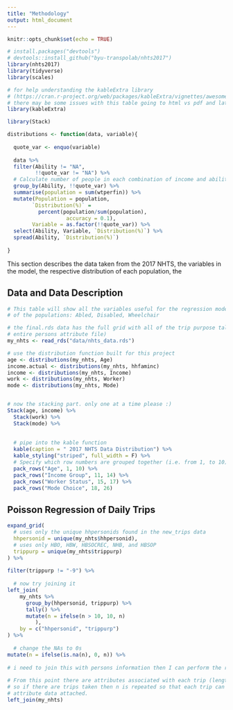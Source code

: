 ```yaml
---
title: "Methodology"
output: html_document
---
```


```r
knitr::opts_chunk$set(echo = TRUE)

# install.packages("devtools")
# devtools::install_github("byu-transpolab/nhts2017")
library(nhts2017)
library(tidyverse)
library(scales)

# for help understanding the kableExtra library 
# (https://cran.r-project.org/web/packages/kableExtra/vignettes/awesome_table_in_html.html)
# there may be some issues with this table going to html vs pdf and latex
library(kableExtra)

library(Stack)
```

```r
distributions <- function(data, variable){
  
  quote_var <- enquo(variable)
  
  data %>% 
  filter(Ability != "NA", 
         !!quote_var != "NA") %>%
  # Calculate number of people in each combination of income and ability.
  group_by(Ability, !!quote_var) %>%
  summarise(population = sum(wtperfin)) %>%
  mutate(Population = population,
        `Distribution(%)` = 
          percent(population/sum(population), 
                   accuracy = 0.1),
        Variable = as.factor(!!quote_var)) %>%
  select(Ability, Variable, `Distribution(%)`) %>%
  spread(Ability, `Distribution(%)`)
  
}
```

This section describes the data taken from the 2017 NHTS, the variables in the model, the respective 
distribution of each population, the

## Data and Data Description

```r
# This table will show all the variables useful for the regression model and show the distribution for each 
# of the populations: Abled, Disabled, Wheelchair

# the final.rds data has the full grid with all of the trip purpose tally per person (in addition to the 
# entire persons attribute file)
my_nhts <- read_rds("data/nhts_data.rds")

# use the distribution function built for this project
age <- distributions(my_nhts, Age)
income.actual <- distributions(my_nhts, hhfaminc)
income <- distributions(my_nhts, Income)
work <- distributions(my_nhts, Worker)
mode <- distributions(my_nhts, Mode)


# now the stacking part. only one at a time please :)
Stack(age, income) %>% 
  Stack(work) %>%
  Stack(mode) %>%
  
  
  # pipe into the kable function
  kable(caption = " 2017 NHTS Data Distribution") %>%
  kable_styling("striped", full_width = F) %>%
  # Specify which row numbers are grouped together (i.e. from 1, to 10)
  pack_rows("Age", 1, 10) %>%
  pack_rows("Income Group", 11, 14) %>%
  pack_rows("Worker Status", 15, 17) %>%
  pack_rows("Mode Choice", 18, 26)
```

## Poisson Regression of Daily Trips

```r

expand_grid(
  # uses only the unique hhpersonids found in the new_trips data
  hhpersonid = unique(my_nhts$hhpersonid), 
  # uses only HBO, HBW, HBSOCREC, NHB, and HBSOP
  trippurp = unique(my_nhts$trippurp)
) %>%
  
filter(trippurp != "-9") %>%
  
  # now try joining it
left_join(
    my_nhts %>%
      group_by(hhpersonid, trippurp) %>%
      tally() %>%
      mutate(n = ifelse(n > 10, 10, n)
         ),
    by = c("hhpersonid", "trippurp")
) %>%
  
  # change the NAs to 0s
mutate(n = ifelse(is.na(n), 0, n)) %>%
             
# i need to join this with persons information then I can perform the regression
  
# From this point there are attributes associated with each trip (length, mode).
# so if there are trips taken then n is repeated so that each trip can have specific 
# attribute data attached.
left_join(my_nhts)

```